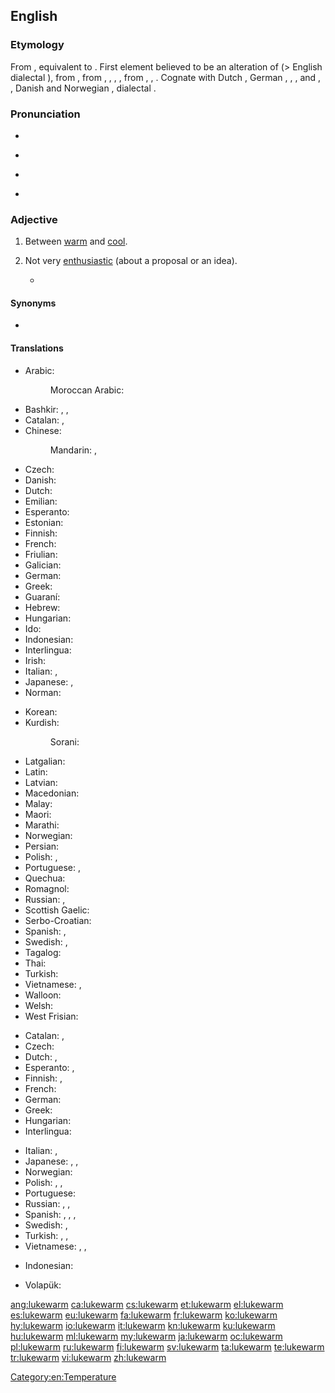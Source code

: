 ==English==

===Etymology===
From {{etyl|enm|en}} {{m|enm|lukewarme||lukewarm, tepid}}, equivalent to {{compound|luke|t1=lukewarm|warm|lang=en|nocat=1}}. First element believed to be an alteration of {{etyl|enm|en}} {{m|enm|lew||tepid}} (> English dialectal {{m|en|lew}}), from {{etyl|ang|en}} {{m|ang|hlēow||warm, sunny}}, from {{etyl|gem-pro|en}} {{m|gem-pro|*hliwjaz}}, {{m|gem-pro|*hlēwaz}}, {{m|gem-pro|*hlūmaz}}, {{m|gem-pro|*hleumaz||warm}}, from {{etyl|ine-pro|en}} {{m|ine-pro|*ḱal(w)e-}}, {{m|ine-pro|*ḱel(w)e-}}, {{m|ine-pro|*k(')lēw-||warm, hot}}. Cognate with Dutch {{m|nl|lauw||tepid}}, German {{m|de|lauwarm||lukewarm}}, {{etyl|fo|-}} {{m|fo|lýggjur||warm}}, {{etyl|sv|-}} {{m|sv|ljum||lukewarm}}, {{m|sv|ljummen||lukewarm}} and {{m|sv|ly||warm}}, {{etyl|da|-}} {{m|da|lummer||muggy}}, Danish and Norwegian {{m|da|lunken||tepid}}, {{etyl|sv|-}} dialectal {{m|sv|ljummen||lukewarm}}.

===Pronunciation===
* {{rhymes|ɔː(r)m|lang=en}}
* {{a|UK}} {{IPA|/ˌluːkˈwɔːm/|lang=en}}
* {{a|US}} {{IPA|/ˌlukˈwɔɹm/|/ˈluk.wɔɹm/|lang=en}}
* {{audio|en-us-lukewarm.ogg|Audio (US)|lang=en}}

===Adjective===
{{en-adj|-}}

# {{label|en|[[temperature]]}} Between [[warm]] and [[cool]].
#: {{ux|en|Wash it in '''lukewarm''' water.}}
#: {{ux|en|My curry is '''lukewarm'''.}}
# {{label|en|social}} Not very [[enthusiastic]] (about a proposal or an idea).
#: {{ux|en|The suggestion met with only a '''lukewarm''' response.}}
#* {{quote-book|year=1898|author={{w|Winston Churchill (novelist)|Winston Churchill}}
|title={{w|The Celebrity}}|chapter=10
|passage=The skipper Mr. Cooke had hired at Far Harbor was a God-fearing man with a '''luke warm''' interest in his new billet and employer, and had only been prevailed upon to take charge of the yacht after the offer of an emolument equal to half a year's sea pay of an ensign in the navy.}}

====Synonyms====
* {{l|en|tepid}}

====Translations====
{{trans-top|temperature}}
* Arabic:
*: Moroccan Arabic: {{t|ary|دافي|m|tr=dafi}}
* Bashkir: {{t|ba|имшеү|sc=Cyrl}}, {{t|ba|йылымыс|sc=Cyrl}}, {{t|ba|йылымса|sc=Cyrl}}
* Catalan: {{t|ca|tebi|m}}, {{t|ca|tèbia|f}}
* Chinese:
*: Mandarin: {{t+|cmn|溫|sc=Hani}}, {{t+|cmn|温|tr=wēn|sc=Hani}}
* Czech: {{t+|cs|vlažný}}
* Danish: {{t|da|lunken}}
* Dutch: {{t+|nl|lauw}}
* Emilian: {{t|egl|tevad}}
* Esperanto: {{t|eo|varmeta}}
* Estonian: {{t|et|leige}}
* Finnish: {{t+|fi|haalea}}
* French: {{t+|fr|tiède}}
* Friulian: {{t|fur|tivid}}
* Galician: {{t+|gl|tépedo}}
* German: {{t+|de|lauwarm}}
* Greek: {{t+|el|χλιαρός|m}}
* Guaraní: {{t|gn|akyvy}}
* Hebrew: {{t+|he|פּוֹשֵׁר|m|tr=posher|sc=Hebr}}
* Hungarian: {{t+|hu|langyos}}
* Ido: {{t+|io|varmeta}}
* Indonesian: {{t|id|hangat-hangat}}
* Interlingua: {{t|ia|tepide}}
* Irish: {{t|ga|bog}}
* Italian: {{t+|it|tiepido|m}}, {{t+|it|tiepida|f}}
* Japanese: {{t+|ja|ぬるい|tr=nurui}}, {{t|ja|生暖かい|tr=nama-atatakai}}
* Norman: {{t|nrf|tchiède}}
{{trans-mid}}
* Korean: {{t|ko|미지근한}}
* Kurdish:
*: Sorani: {{t|ku|شلتێن|tr=shiltén|sc=ku-Arab}}
* Latgalian: {{t|ltg|rondons}}
* Latin: {{t|la|tepidus}}
* Latvian: {{t|lv|remdens}}
* Macedonian: {{t|mk|млак|m}}
* Malay: {{t|ms|suam}}
* Maori: {{t|mi|aromahana}}
* Marathi: {{t|mr|कोमट|sc=Deva}}
* Norwegian: {{t+|no|lunken}}
* Persian: {{t+|fa|ولرم|tr=velarm}}
* Polish: {{t+|pl|chłodny}}, {{t+|pl|letni}}
* Portuguese: {{t+|pt|morno}}, {{t+|pt|tépido}}
* Quechua: {{t|qu|pari}}
* Romagnol: {{t|rgn|tevvd}}
* Russian: {{t+|ru|теплова́тый}}, {{t|ru|[[чуть]] [[тёплый]]}}
* Scottish Gaelic: {{t|gd|flodach}}
* Serbo-Croatian: {{t+|sh|mlako|n}}
* Spanish: {{t+|es|tibio}}, {{t+|es|templado}}
* Swedish: {{t+|sv|ljum}}, {{t+|sv|ljummen}}
* Tagalog: {{t|tl|maligamgam}}
* Thai: {{t|th|อุ่นๆ|tr=oon-oon}}
* Turkish: {{t+|tr|ılık}}
* Vietnamese: {{t+|vi|ấm}}, {{t+|vi|âm ấm}}
* Walloon: {{t+|wa|tiene|m|f}}
* Welsh: {{t+|cy|llugoer}}
* West Frisian: {{t|fy|lij}}
{{trans-bottom}}

{{trans-top|not very enthusiastic}}
* Catalan: {{t|ca|tebi|m}}, {{t|ca|tèbia|f}}
* Czech: {{t+|cs|vlažný}}
* Dutch: {{t+|nl|lauw}}, {{t+|nl|flauw}}
* Esperanto: {{t+|eo|indiferenta}}, {{t|eo|neentuziasma}}
* Finnish: {{t+|fi|vaimea}}, {{t+|fi|laimea}}
* French: {{t+|fr|tiède}}
* German: {{t+|de|lau}}
* Greek: {{t+|el|χλιαρός|m}}
* Hungarian: {{t+|hu|lagymatag}}
* Interlingua: {{t|ia|tepide}}
{{trans-mid}}
* Italian: {{t+|it|tiepido|m}}, {{t+|it|tiepida|f}}
* Japanese: {{t|ja|冷めた|tr=sameta}}, {{t|ja|白けた|tr=shiraketa}}, {{t|ja|気が進まない|tr=ki ga susumanai}}
* Norwegian: {{t+|no|lunken}}
* Polish: {{t+|pl|chłodny}}, {{t+|pl|sceptyczny}}, {{t|pl|zdystansowany}}
* Portuguese: {{t+|pt|morno}}
* Russian: {{t+|ru|прохла́дный}}, {{t+|ru|равноду́шный}}, {{t+|ru|безразли́чный}}
* Spanish: {{t+|es|tibio}}, {{t|es|poco entusiasta}}, {{t+|es|desinteresado}}, {{t+|es|indiferente}}
* Swedish: {{t+|sv|ljum}}, {{t+|sv|likgiltig}}
* Turkish: {{t+|tr|umursamaz}}, {{t+|tr|ilgisiz}}, {{t+|tr|kayıtsız}}
* Vietnamese: {{t+|vi|thờ ơ}}, {{t+|vi|lãnh đạm}}, {{t+|vi|hờ hững}}
{{trans-bottom}}

{{checktrans-top}}
* Indonesian: {{t-check|id|[[suam-suam]] [[kuku]]}} <!-- was "[[suam-suam]] [[kuku]]" - assumed sum-of-parts; if an idiom, remove the wikilinks to the individual words. see [[User:Kephir/gadgets/xte#Translation_fixing]] -->
{{trans-mid}}
* Volapük: {{t+check|vo|vamülik}}
{{trans-bottom}}

[[Category:en:Temperature]]

[[ang:lukewarm]]
[[ca:lukewarm]]
[[cs:lukewarm]]
[[et:lukewarm]]
[[el:lukewarm]]
[[es:lukewarm]]
[[eu:lukewarm]]
[[fa:lukewarm]]
[[fr:lukewarm]]
[[ko:lukewarm]]
[[hy:lukewarm]]
[[io:lukewarm]]
[[it:lukewarm]]
[[kn:lukewarm]]
[[ku:lukewarm]]
[[hu:lukewarm]]
[[ml:lukewarm]]
[[my:lukewarm]]
[[ja:lukewarm]]
[[oc:lukewarm]]
[[pl:lukewarm]]
[[ru:lukewarm]]
[[fi:lukewarm]]
[[sv:lukewarm]]
[[ta:lukewarm]]
[[te:lukewarm]]
[[tr:lukewarm]]
[[vi:lukewarm]]
[[zh:lukewarm]]